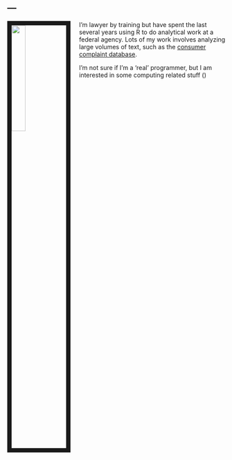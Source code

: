 ---
---

<link rel="stylesheet" href="styles.css" type="text/css">


<img src="images/lewis.jpg" style="width:25%; border:10px solid; margin-right: 20px" align="left">

I'm lawyer by training but have spent the last several years using R to do analytical work at a federal agency. Lots of my work involves analyzing large volumes of text, such as the [consumer complaint database](https://www.consumerfinance.gov/data-research/consumer-complaints/). 

I'm not sure if I'm a 'real' programmer, but I am interested in some computing related stuff ()

